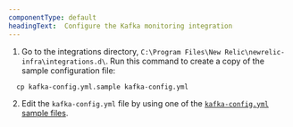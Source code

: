 ```yaml
---
componentType: default
headingText:  Configure the Kafka monitoring integration
---
```


1. Go to the integrations directory, `C:\Program Files\New Relic\newrelic-infra\integrations.d\`. Run this command to create a copy of the sample configuration file:

  ```shell
    cp kafka-config.yml.sample kafka-config.yml
  ```

2. Edit the `kafka-config.yml` file by using one of the [`kafka-config.yml` sample files](#examples).
